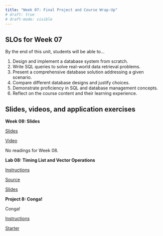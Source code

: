 ```yaml
---
title: "Week 07: Final Project and Course Wrap-Up"
# draft: true
# draft-mode: visible
---
```


## SLOs for Week 07

By the end of this unit, students will be able to...

1.  Design and implement a database system from scratch.
2.  Write SQL queries to solve real-world data retrieval problems.
3.  Present a comprehensive database solution addressing a given scenario.
4.  Compare different database designs and justify choices.
5.  Demonstrate proficiency in SQL and database management concepts.
6.  Reflect on the course content and their learning experience.

## Slides, videos, and application exercises

:::::: slide-deck
**Week 08: Slides**

::: slides
[Slides](https://calvincollege-my.sharepoint.com/:p:/g/personal/vtn2_calvin_edu/EVUHPdmKVURIiLt6RGsWGUgBMWUBvWAUeP3IdaHpoNjQVg?e=BRbwiB){target="_blank"}
:::

::: video
[Video](https://www.youtube.com/playlist?list=PLgbz05MfsB26udu5rHnVUVY3I3Nlmynmu){target="_blank"}
:::

::: reading
No readings for Week 08.
:::
::::::

<!-- ## Lab -->

:::::: lab
**Lab 08: Timing List and Vector Operations**

::: instructions
[Instructions](/labs/lab08.qmd)
:::

::: starter
[Source]()
:::

::: slides
[Slides]()
:::
::::::

<!-- ## Homework assignments -->

::::: homework
**Project 8: Conga!**

Conga!

::: instructions
[Instructions](/projects/proj08-Conga.qmd)
:::

::: starter
[Starter]()
:::
:::::